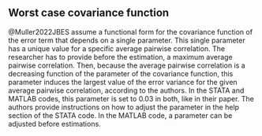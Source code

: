 ## Worst case covariance function

@Muller2022JBES assume a functional form for the covariance function of the error term that depends on a single parameter. This single parameter has a unique value for a specific average pairwise correlation. The researcher has to provide before the estimation, a maximum average pairwise correlation. Then, because the average pairwise correlation is a decreasing function of the parameter of the covariance function, this parameter induces the largest value of the error variance for the given average pairwise correlation, according to the authors. In the STATA and MATLAB codes, this parameter is set to 0.03 in both, like in their paper. The authors provide instructions on how to adjust the parameter in the help section of the STATA code. In the MATLAB code, a parameter can be adjusted before estimations.